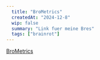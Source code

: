 ---
  title: "BroMetrics"
  createdAt: "2024-12-8"
  wip: false
  summary: "Link fuer meine Bres"
  tags: ["brainrot"]
---

[BroMetrics](https://bro-metrics.vercel.app)
